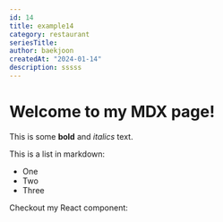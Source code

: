 ```yaml
---
id: 14
title: example14
category: restaurant
seriesTitle:
author: baekjoon
createdAt: "2024-01-14"
description: sssss
---
```

# Welcome to my MDX page!


This is some **bold** and _italics_ text.

This is a list in markdown:

- One
- Two
- Three

Checkout my React component:
